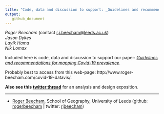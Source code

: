 ```yaml
---
title: "Code, data and discussion to support: _Guidelines and recommendations for mapping Covid-19 prevalence_"
output:
   github_document
---
```


_Roger Beecham_ (contact [r.j.beecham@leeds.ac.uk](mailto:r.j.beecham@leeds.ac.uk)) <br>
_Jason Dykes_ <br>
_Layik Hama_ <br>
_Nik Lomax_

Included here is code, data and discussion to support our paper:  [_Guidelines and recommendations for mapping Covid-19 prevalence_](https://osf.io/6nz8q/).

Probably best to access from this web-page: http://www.roger-beecham.com/covid-19-datavis/.

**Also see this [twitter thread](https://threadreaderapp.com/thread/1317019462453895168.html)** for an analysis and design exposition.

---

* [Roger Beecham](http://www.roger-beecham.com/), School of Geography, University of Leeds (github:
[rogerbeecham](https://github.com/rogerbeecham) | twitter: [rjbeecham](https://twitter.com/rjbeecham))
